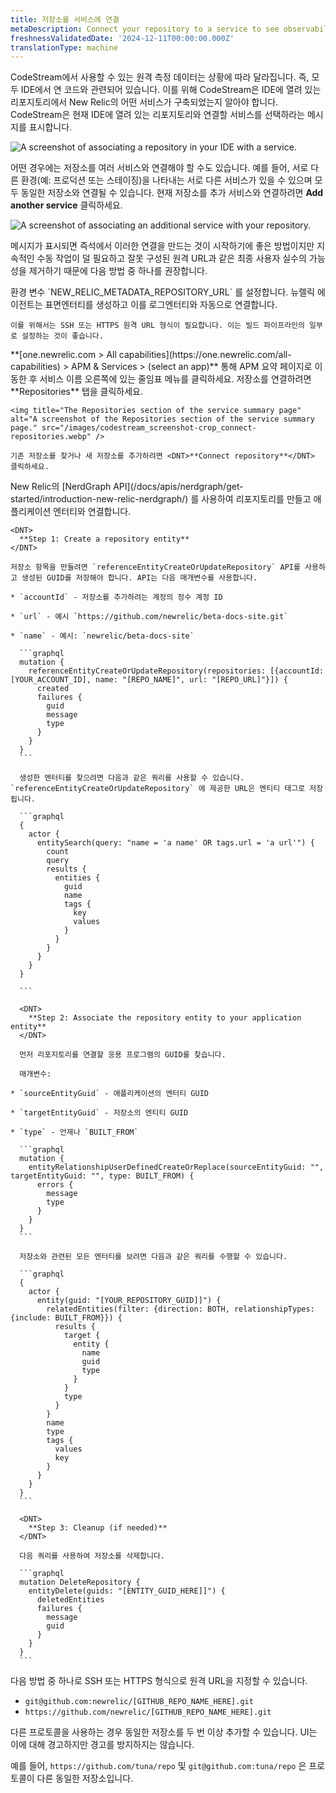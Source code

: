 ```yaml
---
title: 저장소를 서비스에 연결
metaDescription: Connect your repository to a service to see observability.
freshnessValidatedDate: '2024-12-11T00:00:00.000Z'
translationType: machine
---
```


CodeStream에서 사용할 수 있는 원격 측정 데이터는 상황에 따라 달라집니다. 즉, 모두 IDE에서 연 코드와 관련되어 있습니다. 이를 위해 CodeStream은 IDE에 열려 있는 리포지토리에서 New Relic의 어떤 서비스가 구축되었는지 알아야 합니다. CodeStream은 현재 IDE에 열려 있는 리포지토리와 연결할 서비스를 선택하라는 메시지를 표시합니다.

<img title="Associate a repository in your IDE with a service." alt="A screenshot of associating a repository in your IDE with a service." src="/images/codestream_screenshot-crop_associate-repos-button.webp" />

어떤 경우에는 저장소를 여러 서비스와 연결해야 할 수도 있습니다. 예를 들어, 서로 다른 환경(예: 프로덕션 또는 스테이징)을 나타내는 서로 다른 서비스가 있을 수 있으며 모두 동일한 저장소와 연결될 수 있습니다. 현재 저장소를 추가 서비스와 연결하려면 <DNT>**Add another service**</DNT> 클릭하세요.

<img title="Associate an additional service with your repository." alt="A screenshot of associating an additional service with your repository." src="/images/codestream_screenshot-crop_associate-other-services.webp" />

메시지가 표시되면 즉석에서 이러한 연결을 만드는 것이 시작하기에 좋은 방법이지만 지속적인 수동 작업이 덜 필요하고 잘못 구성된 원격 URL과 같은 최종 사용자 실수의 가능성을 제거하기 때문에 다음 방법 중 하나를 권장합니다.

<CollapserGroup>
  <Collapser className="freq-link" id="env-var" title="APM과 함께 환경 변수 사용(권장)">
    환경 변수 `NEW_RELIC_METADATA_REPOSITORY_URL` 를 설정합니다. 뉴렐릭 <InlinePopover type="apm" />에이전트는 표면엔터티를 생성하고 이를 로그엔터티와 자동으로 연결합니다.

    이를 위해서는 SSH 또는 HTTPS 원격 URL 형식이 필요합니다. 이는 빌드 파이프라인의 일부로 설정하는 것이 좋습니다.
  </Collapser>

  <Collapser className="freq-link" id="repo-ui" title="New Relic 웹 UI 사용">
    <DNT>**[one.newrelic.com &gt; All capabilities](https://one.newrelic.com/all-capabilities) &gt; APM &amp; Services &gt; (select an app)**</DNT> 통해 APM 요약 페이지로 이동한 후 서비스 이름 오른쪽에 있는 줄임표 메뉴를 클릭하세요. 저장소를 연결하려면 <DNT>**Repositories**</DNT> 탭을 클릭하세요.

    <img title="The Repositories section of the service summary page" alt="A screenshot of the Repositories section of the service summary page." src="/images/codestream_screenshot-crop_connect-repositories.webp" />

    기존 저장소를 찾거나 새 저장소를 추가하려면 <DNT>**Connect repository**</DNT> 클릭하세요.
  </Collapser>

  <Collapser className="freq-link" id="nerdgraph" title="NerdGraph API 사용">
    New Relic의 [NerdGraph API](/docs/apis/nerdgraph/get-started/introduction-new-relic-nerdgraph/) 를 사용하여 리포지토리를 만들고 애플리케이션 엔터티와 연결합니다.

    <DNT>
      **Step 1: Create a repository entity**
    </DNT>

    저장소 항목을 만들려면 `referenceEntityCreateOrUpdateRepository` API를 사용하고 생성된 GUID를 저장해야 합니다. API는 다음 매개변수를 사용합니다.

    * `accountId` - 저장소를 추가하려는 계정의 정수 계정 ID

    * `url` - 예시 `https://github.com/newrelic/beta-docs-site.git`

    * `name` - 예시: `newrelic/beta-docs-site`

      ```graphql
      mutation {
        referenceEntityCreateOrUpdateRepository(repositories: [{accountId: [YOUR_ACCOUNT_ID], name: "[REPO_NAME]", url: "[REPO_URL]"}]) {
          created
          failures {
            guid
            message
            type
          }
        }
      }
      ```

      생성한 엔터티를 찾으려면 다음과 같은 쿼리를 사용할 수 있습니다. `referenceEntityCreateOrUpdateRepository` 에 제공한 URL은 엔티티 태그로 저장됩니다.

      ```graphql
      {
        actor {
          entitySearch(query: "name = 'a name' OR tags.url = 'a url'") {
            count
            query
            results {
              entities {
                guid
                name
                tags {
                  key
                  values
                }
              }
            }
          }
        }
      }

      ```

      <DNT>
        **Step 2: Associate the repository entity to your application entity**
      </DNT>

      먼저 리포지토리를 연결할 응용 프로그램의 GUID를 찾습니다.

      매개변수:

    * `sourceEntityGuid` - 애플리케이션의 엔터티 GUID

    * `targetEntityGuid` - 저장소의 엔티티 GUID

    * `type` - 언제나 `BUILT_FROM`

      ```graphql
      mutation {
        entityRelationshipUserDefinedCreateOrReplace(sourceEntityGuid: "", targetEntityGuid: "", type: BUILT_FROM) {
          errors {
            message
            type
          }
        }
      }
      ```

      저장소와 관련된 모든 엔터티를 보려면 다음과 같은 쿼리를 수행할 수 있습니다.

      ```graphql
      {
        actor {
          entity(guid: "[YOUR_REPOSITORY_GUID]]") {
            relatedEntities(filter: {direction: BOTH, relationshipTypes: {include: BUILT_FROM}}) {
              results {
                target {
                  entity {
                    name
                    guid
                    type
                  }
                }
                type
              }
            }
            name
            type
            tags {
              values
              key
            }
          }
        }
      }
      ```

      <DNT>
        **Step 3: Cleanup (if needed)**
      </DNT>

      다음 쿼리를 사용하여 저장소를 삭제합니다.

      ```graphql
      mutation DeleteRepository {
        entityDelete(guids: "[ENTITY_GUID_HERE]]") {
          deletedEntities
          failures {
            message
            guid
          }
        }
      }
      ```
  </Collapser>
</CollapserGroup>

다음 방법 중 하나로 SSH 또는 HTTPS 형식으로 원격 URL을 지정할 수 있습니다.

* `git@github.com:newrelic/[GITHUB_REPO_NAME_HERE].git`
* `https://github.com/newrelic/[GITHUB_REPO_NAME_HERE].git`

<Callout variant="caution">
  다른 프로토콜을 사용하는 경우 동일한 저장소를 두 번 이상 추가할 수 있습니다. UI는 이에 대해 경고하지만 경고를 방지하지는 않습니다.

  예를 들어, `https://github.com/tuna/repo` 및 `git@github.com:tuna/repo` 은 프로토콜이 다른 동일한 저장소입니다.
</Callout>